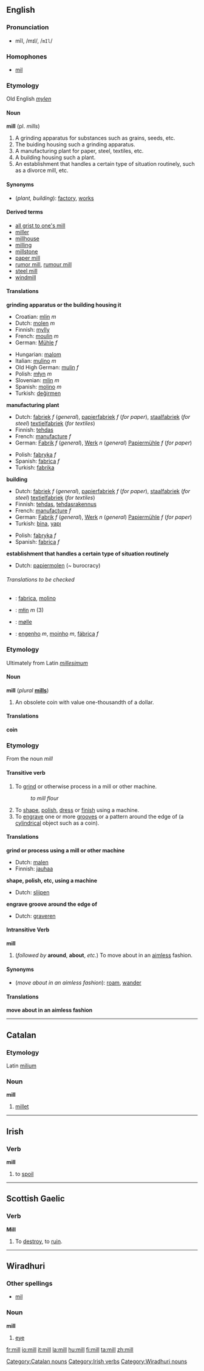 ==English==

===Pronunciation===
*mĭl, /mɪl/, /<tt>mIl</tt>/
===Homophones===
*[[mil]]

===Etymology===
Old English ''[[mylen]]''
====Noun====
'''mill''' (pl. ''mills'')

#A grinding apparatus for substances such as grains, seeds, etc.
#The buiding housing such a grinding apparatus.
#A manufacturing plant for paper, steel, textiles, etc.
#A building housing such a plant.
#An establishment that handles a certain type of situation routinely, such as a divorce mill, etc.

====Synonyms====
*(''plant, building''): [[factory]], [[works]]

====Derived terms====
*[[all grist to one's mill]]
*[[miller]]
*[[millhouse]]
*[[milling]]
*[[millstone]]
*[[paper mill]]
*[[rumor mill]], [[rumour mill]]
*[[steel mill]]
*[[windmill]]

====Translations====
'''grinding apparatus or the building housing it'''
{{top}}
*Croatian: [[mlin]] ''m''
*Dutch: [[molen]] ''m''
*Finnish: [[mylly]]
*French: [[moulin]] ''m''
*German: [[Mühle]] ''f''
{{mid}}
*Hungarian: [[malom]]
*Italian: [[mulino]] ''m''
*Old High German: [[mulin]] ''f''
*Polish: [[młyn]] ''m''
*Slovenian: [[mlin]] ''m''
*Spanish: [[molino]] ''m''
*Turkish: [[değirmen]]
{{bottom}}

'''manufacturing plant'''
{{top}}
*Dutch: [[fabriek]] ''f'' (''general''), [[papierfabriek]] ''f'' (''for paper''), [[staalfabriek]] (''for steel'') [[textielfabriek]] (''for textiles'') 
*Finnish: [[tehdas]]
*French: [[manufacture]] ''f''
*German: [[Fabrik]] ''f'' (''general''), [[Werk]] ''n'' (''general'') [[Papiermühle]] ''f'' (''for paper'')
{{mid}}
*Polish: [[fabryka]] ''f''
*Spanish: [[fabrica]] ''f''
*Turkish: [[fabrika]]
{{bottom}}

'''building'''
{{top}}
*Dutch: [[fabriek]] ''f'' (''general''), [[papierfabriek]] ''f'' (''for paper''), [[staalfabriek]] (''for steel'') [[textielfabriek]] (''for textiles'')
*Finnish: [[tehdas]], [[tehdasrakennus]]
*French: [[manufacture]] ''f''
*German: [[Fabrik]] ''f'' (''general''), [[Werk]] ''n'' (''general'') [[Papiermühle]] ''f'' (''for paper'')
*Turkish: [[bina]], [[yapı]]
{{mid}}
*Polish: [[fabryka]] ''f''
*Spanish: [[fabrica]] ''f''
{{bottom}}

'''establishment that handles a certain type of situation routinely'''
{{top}}
*Dutch: [[papiermolen]] (~ burocracy)
{{mid}}
{{bottom}}

======Translations to be checked======
<!--Remove this section once all of the translations below have been moved into the tables above.-->
{{checktrans}}

*{{ttbc|Interlingua}}: [[fabrica]], [[molino]]
*{{ttbc|Kashubian}}: [[młin]] ''m'' (3)
*{{ttbc|Norwegian}}: [[mølle]]
*{{ttbc|Portuguese}}: [[engenho]] ''m'', [[moinho]] ''m'', [[fábrica]] ''f''

===Etymology===
Ultimately from Latin ''[[millesimum]]''
====Noun====
'''mill''' (''plural'' '''[[mills]]''')

#An obsolete coin with value one-thousandth of a dollar.

====Translations====
'''coin'''
{{top}}
{{mid}}
{{bottom}}

===Etymology===
From the noun ''mill''
====Transitive verb====
{{en-infl-reg-consonant|mill||}}

#To [[grind]] or otherwise process in a mill or other machine.
#:''to mill flour''
#To [[shape]], [[polish]], [[dress]] or [[finish]] using a machine.
#To [[engrave]] one or more [[groove]]s or a pattern around the edge of (a [[cylindrical]] object such as a coin).

====Translations====
'''grind or process using a mill or other machine'''
{{top}}
*Dutch: [[malen]]
*Finnish: [[jauhaa]]
{{mid}}
{{bottom}}

'''shape, polish, etc, using a machine'''
{{top}}
*Dutch: [[slijpen]]
{{mid}}
{{bottom}}

'''engrave groove around the edge of'''
{{top}}
*Dutch: [[graveren]]
{{mid}}
{{bottom}}

====Intransitive Verb====
'''mill'''

#(''followed by'' '''around''', '''about''', ''etc.'') To move about in an [[aimless]] fashion.

====Synonyms====
*(''move about in an aimless fashion''): [[roam]], [[wander]]

====Translations====
'''move about in an aimless fashion'''
{{top}}
{{mid}}
{{bottom}}

----

==Catalan==
===Etymology===
Latin [[milium]]
===Noun===
'''mill'''

# [[millet]]

[[Category:Catalan nouns]]

----

==Irish==
===Verb===
'''mill'''

# to [[spoil]]

[[Category:Irish verbs]]

----

==Scottish Gaelic==
===Verb===
'''Mill'''
# To [[destroy]], to [[ruin]].

----

==Wiradhuri==
===Other spellings===
*[[mil]]
===Noun===
'''mill'''

# [[eye]]
[[Category:Wiradhuri nouns]]

[[fr:mill]]
[[io:mill]]
[[it:mill]]
[[la:mill]]
[[hu:mill]]
[[fi:mill]]
[[ta:mill]]
[[zh:mill]]